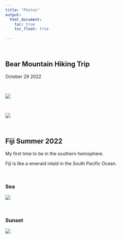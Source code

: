 ```yaml
---
title: "Photos"
output: 
  html_document:
    toc: true
    toc_float: true
    
---
```


\ \par
## Bear Mountain Hiking Trip

 October 29 2022

\ \par
<img src="images/bearmountain1.jpeg" >


\ \par
<img src="images/bearmountain2.jpeg" >


\ \par
## Fiji  Summer 2022
My first time to be in the southern hemisphere.

Fiji is like a emerald inlaid in the South Pacific Ocean.

\ \par
### Sea
<img src="images/fiji1.jpeg" >

\ \par
### Sunset
<img src="images/fiji2.jpeg" >


















